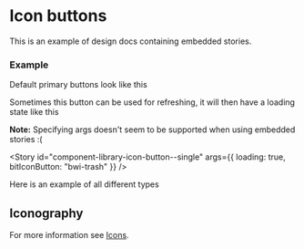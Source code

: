 
<Meta title="Common/Icon Buttons" />

# Icon buttons

This is an example of design docs containing embedded stories.

### Example

Default primary buttons look like this

<Story id="component-library-icon-button--single" />

Sometimes this button can be used for refreshing, it will then have a loading state like this

**Note:** Specifying args doesn't seem to be supported when using embedded stories :(

<Story
  id="component-library-icon-button--single"
  args={{ loading: true, bitIconButton: "bwi-trash" }}
/>

Here is an example of all different types

<Story id="component-library-icon-button--all-default" />

## Iconography

For more information see [Icons](?path=/story/common-icons--page).
